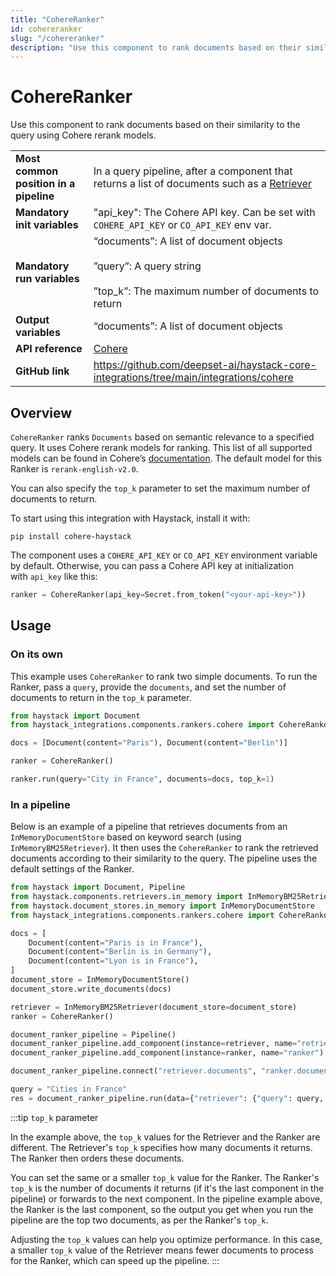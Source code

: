 ```yaml
---
title: "CohereRanker"
id: cohereranker
slug: "/cohereranker"
description: "Use this component to rank documents based on their similarity to the query using Cohere rerank models."
---
```


# CohereRanker

Use this component to rank documents based on their similarity to the query using Cohere rerank models.

|  |  |
| --- | --- |
| **Most common position in a pipeline** | In a query pipeline, after a component that returns a list of documents such as a [Retriever](../retrievers.mdx)  |
| **Mandatory init variables** | "api_key": The Cohere API key. Can be set with `COHERE_API_KEY` or `CO_API_KEY` env var. |
| **Mandatory run variables** | “documents”: A list of document objects  <br /> <br />”query”: A query string  <br /> <br />”top_k”: The maximum number of documents to return |
| **Output variables** | “documents”: A list of document objects |
| **API reference** | [Cohere](/reference/integrations-cohere) |
| **GitHub link** | https://github.com/deepset-ai/haystack-core-integrations/tree/main/integrations/cohere |

## Overview

`CohereRanker` ranks `Documents` based on semantic relevance to a specified query. It uses Cohere rerank models for ranking. This list of all supported models can be found in Cohere’s [documentation](https://docs.cohere.com/docs/rerank-2). The default model for this Ranker is `rerank-english-v2.0`.

You can also specify the `top_k` parameter to set the maximum number of documents to return.

To start using this integration with Haystack, install it with:

```shell
pip install cohere-haystack
```

The component uses a `COHERE_API_KEY` or `CO_API_KEY` environment variable by default. Otherwise, you can pass a Cohere API key at initialization with `api_key` like this:

```python
ranker = CohereRanker(api_key=Secret.from_token("<your-api-key>"))
```

## Usage

### On its own

This example uses `CohereRanker` to rank two simple documents. To run the Ranker, pass a `query`, provide the `documents`, and set the number of documents to return in the `top_k` parameter.

```python
from haystack import Document
from haystack_integrations.components.rankers.cohere import CohereRanker

docs = [Document(content="Paris"), Document(content="Berlin")]

ranker = CohereRanker()

ranker.run(query="City in France", documents=docs, top_k=1)
```

### In a pipeline

Below is an example of a pipeline that retrieves documents from an `InMemoryDocumentStore` based on keyword search (using `InMemoryBM25Retriever`). It then uses the `CohereRanker` to rank the retrieved documents according to their similarity to the query. The pipeline uses the default settings of the Ranker.

```python
from haystack import Document, Pipeline
from haystack.components.retrievers.in_memory import InMemoryBM25Retriever
from haystack.document_stores.in_memory import InMemoryDocumentStore
from haystack_integrations.components.rankers.cohere import CohereRanker

docs = [
    Document(content="Paris is in France"),
    Document(content="Berlin is in Germany"),
    Document(content="Lyon is in France"),
]
document_store = InMemoryDocumentStore()
document_store.write_documents(docs)

retriever = InMemoryBM25Retriever(document_store=document_store)
ranker = CohereRanker()

document_ranker_pipeline = Pipeline()
document_ranker_pipeline.add_component(instance=retriever, name="retriever")
document_ranker_pipeline.add_component(instance=ranker, name="ranker")

document_ranker_pipeline.connect("retriever.documents", "ranker.documents")

query = "Cities in France"
res = document_ranker_pipeline.run(data={"retriever": {"query": query, "top_k": 3}, "ranker": {"query": query, "top_k": 2}})
```

:::tip `top_k` parameter

In the example above, the `top_k` values for the Retriever and the Ranker are different. The Retriever's `top_k` specifies how many documents it returns. The Ranker then orders these documents.

You can set the same or a smaller `top_k` value for the Ranker. The Ranker's `top_k` is the number of documents it returns (if it's the last component in the pipeline) or forwards to the next component. In the pipeline example above, the Ranker is the last component, so the output you get when you run the pipeline are the top two documents, as per the Ranker's `top_k`.

Adjusting the `top_k` values can help you optimize performance. In this case, a smaller `top_k` value of the Retriever means fewer documents to process for the Ranker, which can speed up the pipeline.
:::
